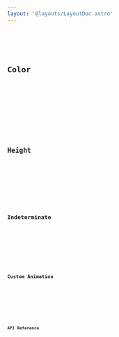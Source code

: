 ```yaml
---
layout: '@layouts/LayoutDoc.astro'
---
```








<Preview client:load>
	<Fragment slot="preview">
		<Example client:visible />
	</Fragment>
	<Fragment slot="code">
		<Code code={ExampleRaw} lang="tsx" />
	</Fragment>
</Preview>

## Color

<Preview client:load>
	<Fragment slot="preview">
		<ExampleColor client:visible />
	</Fragment>
	<Fragment slot="code">
		<Code code={ExampleColorRaw} lang="tsx" />
	</Fragment>
</Preview>

## Height

<Preview client:load>
	<Fragment slot="preview">
		<ExampleHeight client:visible />
	</Fragment>
	<Fragment slot="code">
		<Code code={ExampleHeightRaw} lang="tsx" />
	</Fragment>
</Preview>

## Indeterminate

<Preview client:load>
	<Fragment slot="preview">
		<ExampleIndeterminate client:visible />
	</Fragment>
	<Fragment slot="code">
		<Code code={ExampleIndeterminateRaw} lang="tsx" />
	</Fragment>
</Preview>

## Custom Animation

<Preview client:load>
	<Fragment slot="preview">
		<ExampleCustomAnimation client:visible />
	</Fragment>
	<Fragment slot="code">
		<Code code={ExampleCustomAnimationRaw} lang="tsx" />
	</Fragment>
</Preview>

## API Reference

<ApiTable />
